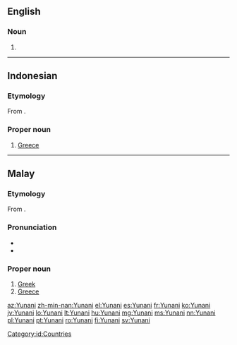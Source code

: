 ==English==

===Noun===
{{en-noun|-}}

# {{alt form|Unani|lang=en}}

----

==Indonesian==
{{wikipedia|lang=id}}

===Etymology===
From {{etyl|ar|id}} {{term|lang=ar|اليُونَان||Greece}}.

===Proper noun===
{{head|id|proper noun}}

# [[Greece]]

[[Category:id:Countries]]

----

==Malay==

===Etymology===
From {{etyl|ar|ms}} {{term|lang=ar|اليُونَان||Greece}}.

===Pronunciation===
* {{IPA|[junani]|lang=ms}}
* {{rhymes|ani|ni|i|lang=ms}}

===Proper noun===
{{head|ms|proper noun}}

# [[Greek]] {{gloss|language of the Greek people}}
# [[Greece]]

[[az:Yunani]]
[[zh-min-nan:Yunani]]
[[el:Yunani]]
[[es:Yunani]]
[[fr:Yunani]]
[[ko:Yunani]]
[[jv:Yunani]]
[[lo:Yunani]]
[[lt:Yunani]]
[[hu:Yunani]]
[[mg:Yunani]]
[[ms:Yunani]]
[[nn:Yunani]]
[[pl:Yunani]]
[[pt:Yunani]]
[[ro:Yunani]]
[[fi:Yunani]]
[[sv:Yunani]]